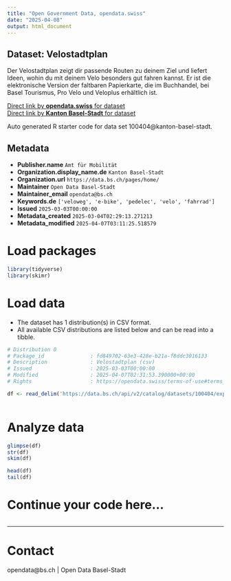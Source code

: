 ```yaml
---
title: "Open Government Data, opendata.swiss"
date: "2025-04-08"
output: html_document
---
```


## Dataset: Velostadtplan

Der Velostadtplan zeigt dir passende Routen zu deinem Ziel und liefert Ideen, wohin du mit deinem Velo besonders gut fahren kannst. Er ist die elektronische Version der faltbaren Papierkarte, die im Buchhandel, bei Basel Tourismus, Pro Velo und Veloplus erhältlich ist.

[Direct link by **opendata.swiss** for dataset](https://opendata.swiss/de/dataset/velostadtplan1)<br>
[Direct link by **Kanton Basel-Stadt** for dataset](https://data.bs.ch/explore/dataset/100404/)

Auto generated R starter code for data set 100404@kanton-basel-stadt.

## Metadata

- **Publisher.name** `Amt für Mobilität`
- **Organization.display_name.de** `Kanton Basel-Stadt`
- **Organization.url** `https://data.bs.ch/pages/home/`
- **Maintainer** `Open Data Basel-Stadt`
- **Maintainer_email** `opendata@bs.ch`
- **Keywords.de** `['veloweg', 'e-bike', 'pedelec', 'velo', 'fahrrad']`
- **Issued** `2025-03-03T00:00:00`
- **Metadata_created** `2025-03-04T02:29:13.271213`
- **Metadata_modified** `2025-04-07T03:11:25.518579`


# Load packages

```r

library(tidyverse)
library(skimr)

```

# Load data

-   The dataset has 1 distribution(s) in CSV format.
-   All available CSV distributions are listed below and can be read into a tibble.

```r

# Distribution 0
# Package_id               : fd849702-63e3-428e-b21a-f8ddc3016133
# Description              : Velostadtplan (csv)
# Issued                   : 2025-03-03T00:00:00
# Modified                 : 2025-04-07T02:31:53.390000+00:00
# Rights                   : https://opendata.swiss/terms-of-use#terms_by

df <- read_delim('https://data.bs.ch/api/v2/catalog/datasets/100404/exports/csv?use_labels=true')



```

# Analyze data

```r

glimpse(df)
str(df)
skim(df)

head(df)
tail(df)

```

# Continue your code here...

```r

```

------------------------------------------------------------------------

# Contact

opendata@bs.ch | Open Data Basel-Stadt
